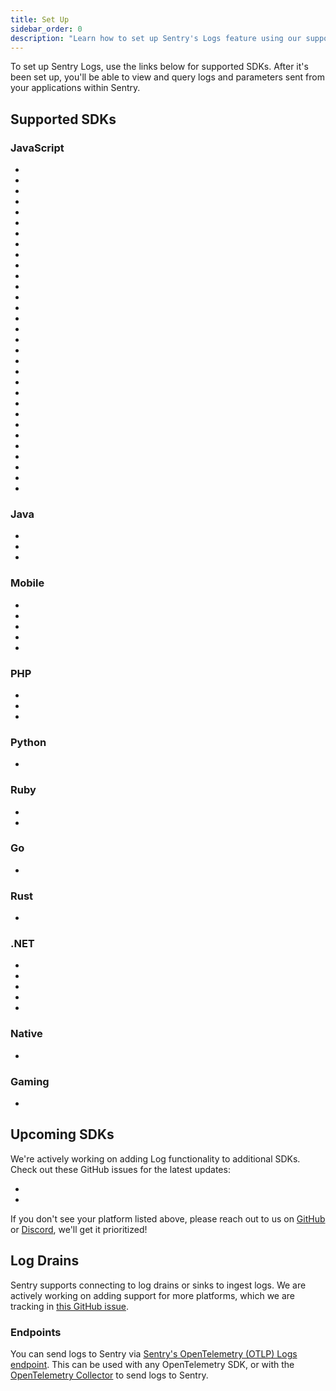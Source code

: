 ```yaml
---
title: Set Up
sidebar_order: 0
description: "Learn how to set up Sentry's Logs feature using our supported SDKs."
---
```


To set up Sentry Logs, use the links below for supported SDKs. After it's been set up, you'll be able to view and query logs and parameters sent from your applications within Sentry.

## Supported SDKs

### JavaScript

- <LinkWithPlatformIcon
    platform="javascript.browser"
    label="Browser JavaScript"
    url="/platforms/javascript/logs/"
  />
- <LinkWithPlatformIcon
    platform="javascript.angular"
    label="Angular"
    url="/platforms/javascript/guides/angular/logs/"
  />
- <LinkWithPlatformIcon
    platform="javascript.astro"
    label="Astro"
    url="/platforms/javascript/guides/astro/logs/"
  />
- <LinkWithPlatformIcon
    platform="javascript.aws-lambda"
    label="AWS Lambda"
    url="/platforms/javascript/guides/aws-lambda/logs/"
  />
- <LinkWithPlatformIcon
    platform="javascript.azure-functions"
    label="Azure Functions"
    url="/platforms/javascript/guides/azure-functions/logs/"
  />
- <LinkWithPlatformIcon
    platform="javascript.bun"
    label="Bun"
    url="/platforms/javascript/guides/bun/logs/"
  />
- <LinkWithPlatformIcon
    platform="javascript.cloudflare"
    label="Cloudflare"
    url="/platforms/javascript/guides/cloudflare/logs/"
  />
- <LinkWithPlatformIcon
    platform="javascript.connect"
    label="Connect"
    url="/platforms/javascript/guides/connect/logs/"
  />
- <LinkWithPlatformIcon
    platform="javascript.electron"
    label="Electron"
    url="/platforms/javascript/guides/electron/logs/"
  />
- <LinkWithPlatformIcon
    platform="javascript.ember"
    label="Ember"
    url="/platforms/javascript/guides/ember/logs/"
  />
- <LinkWithPlatformIcon
    platform="javascript.express"
    label="Express"
    url="/platforms/javascript/guides/express/logs/"
  />
- <LinkWithPlatformIcon
    platform="javascript.fastify"
    label="Fastify"
    url="/platforms/javascript/guides/fastify/logs/"
  />
- <LinkWithPlatformIcon
    platform="javascript.gatsby"
    label="Gatsby"
    url="/platforms/javascript/guides/gatsby/logs/"
  />
- <LinkWithPlatformIcon
    platform="javascript.gcp-functions"
    label="Google Cloud Functions"
    url="/platforms/javascript/guides/gcp-functions/logs/"
  />
- <LinkWithPlatformIcon
    platform="javascript.hapi"
    label="Hapi"
    url="/platforms/javascript/guides/hapi/logs/"
  />
- <LinkWithPlatformIcon
    platform="javascript.hono"
    label="Hono"
    url="/platforms/javascript/guides/hono/logs/"
  />
- <LinkWithPlatformIcon
    platform="javascript.koa"
    label="Koa"
    url="/platforms/javascript/guides/koa/logs/"
  />
- <LinkWithPlatformIcon
    platform="javascript.nestjs"
    label="Nest.js"
    url="/platforms/javascript/guides/nestjs/logs/"
  />
- <LinkWithPlatformIcon
    platform="javascript.node"
    label="Node.js"
    url="/platforms/javascript/guides/node/logs/"
  />
- <LinkWithPlatformIcon
    platform="javascript.nextjs"
    label="Next.js"
    url="/platforms/javascript/guides/nextjs/logs/"
  />
- <LinkWithPlatformIcon
    platform="javascript.nuxt"
    label="Nuxt"
    url="/platforms/javascript/guides/nuxt/logs/"
  />
- <LinkWithPlatformIcon
    platform="javascript.react"
    label="React"
    url="/platforms/javascript/guides/react/logs/"
  />
- <LinkWithPlatformIcon
    platform="javascript.react-router"
    label="React Router"
    url="/platforms/javascript/guides/react-router/logs/"
  />
- <LinkWithPlatformIcon
    platform="javascript.remix"
    label="Remix"
    url="/platforms/javascript/guides/remix/logs/"
  />
- <LinkWithPlatformIcon
    platform="javascript.solid"
    label="Solid"
    url="/platforms/javascript/guides/solid/logs/"
  />
- <LinkWithPlatformIcon
    platform="javascript.solidstart"
    label="SolidStart"
    url="/platforms/javascript/guides/solidstart/logs/"
  />
- <LinkWithPlatformIcon
    platform="javascript.svelte"
    label="Svelte"
    url="/platforms/javascript/guides/svelte/logs/"
  />
- <LinkWithPlatformIcon
    platform="javascript.sveltekit"
    label="SvelteKit"
    url="/platforms/javascript/guides/sveltekit/logs/"
  />
- <LinkWithPlatformIcon
    platform="javascript.tanstackstart-react"
    label="TanStack Start"
    url="/platforms/javascript/guides/tanstackstart-react/logs/"
  />
- <LinkWithPlatformIcon
    platform="javascript.vue"
    label="Vue"
    url="/platforms/javascript/guides/vue/logs/"
  />
- <LinkWithPlatformIcon
    platform="javascript.wasm"
    label="Wasm"
    url="/platforms/javascript/guides/wasm/logs/"
  />

### Java

- <LinkWithPlatformIcon
    platform="java"
    label="Java"
    url="/platforms/java/logs/"
  />
- <LinkWithPlatformIcon
    platform="java.spring"
    label="Spring"
    url="/platforms/java/guides/spring/logs/"
  />
- <LinkWithPlatformIcon
    platform="java.spring-boot"
    label="Spring Boot"
    url="/platforms/java/guides/spring-boot/logs/"
  />

### Mobile

- <LinkWithPlatformIcon
    platform="android"
    label="Android"
    url="/platforms/android/logs/"
  />
- <LinkWithPlatformIcon
    platform="apple"
    label="Apple"
    url="/platforms/apple/logs/"
  />
- <LinkWithPlatformIcon
    platform="capacitor"
    label="Capacitor"
    url="/platforms/javascript/guides/capacitor/logs/"
  />
- <LinkWithPlatformIcon
    platform="dart.flutter"
    label="Flutter"
    url="/platforms/dart/guides/flutter/logs/"
  />
- <LinkWithPlatformIcon
    platform="react-native"
    label="React Native"
    url="/platforms/react-native/logs/"
  />

### PHP

- <LinkWithPlatformIcon platform="php" label="PHP" url="/platforms/php/logs/" />
- <LinkWithPlatformIcon
    platform="php.symfony"
    label="Symfony"
    url="/platforms/php/guides/symfony/logs/"
  />
- <LinkWithPlatformIcon
    platform="php.laravel"
    label="Laravel"
    url="/platforms/php/guides/laravel/logs/"
  />

### Python

- <LinkWithPlatformIcon
    platform="python"
    label="Python"
    url="/platforms/python/logs/"
  />

### Ruby

- <LinkWithPlatformIcon
    platform="ruby"
    label="Ruby"
    url="/platforms/ruby/logs/"
  />
- <LinkWithPlatformIcon
    platform="ruby.rails"
    label="Rails"
    url="/platforms/ruby/guides/rails/logs/"
  />

### Go

- <LinkWithPlatformIcon platform="go" label="Go" url="/platforms/go/logs/" />

### Rust

- <LinkWithPlatformIcon
    platform="rust"
    label="Rust"
    url="/platforms/rust/logs/"
  />

### .NET

- <LinkWithPlatformIcon
    platform="dotnet"
    label=".NET"
    url="/platforms/dotnet/logs/"
  />
- <LinkWithPlatformIcon
    platform="dotnet.aspnetcore"
    label="ASP.NET Core"
    url="/platforms/dotnet/guides/aspnetcore/logs/"
  />
- <LinkWithPlatformIcon
    platform="dotnet.maui"
    label="MAUI"
    url="/platforms/dotnet/guides/maui/logs/"
  />
- <LinkWithPlatformIcon
    platform="dotnet.extensions-logging"
    label="Microsoft.Extensions.Logging"
    url="/platforms/dotnet/guides/extensions-logging/logs/"
  />
- <LinkWithPlatformIcon
    platform="dotnet.serilog"
    label="Serilog"
    url="/platforms/dotnet/guides/serilog/logs/"
  />

### Native

- <LinkWithPlatformIcon
    platform="native"
    label="Native"
    url="/platforms/native/logs"
  />

### Gaming

- <LinkWithPlatformIcon
    platform="unreal"
    label="Unreal Engine"
    url="/platforms/unreal/logs/"
  />

## Upcoming SDKs

We're actively working on adding Log functionality to additional SDKs. Check out these GitHub issues for the latest updates:

- <LinkWithPlatformIcon
    platform="elixir"
    label="Elixir"
    url="https://github.com/getsentry/sentry-elixir/issues/886"
  />
- <LinkWithPlatformIcon
    platform="unity"
    label="Unity"
    url="https://github.com/getsentry/sentry-unity/issues/2172"
  />

If you don't see your platform listed above, please reach out to us on [GitHub](https://github.com/getsentry/sentry/discussions/86804) or [Discord](https://discord.gg/sentry), we'll get it prioritized!

## Log Drains

Sentry supports connecting to log drains or sinks to ingest logs. We are actively working on adding support for more platforms, which we are tracking in [this GitHub issue](https://github.com/getsentry/sentry/issues/91726).

### Endpoints

You can send logs to Sentry via [Sentry's OpenTelemetry (OTLP) Logs endpoint](/concepts/otlp/#opentelemetry-logs). This can be used with any OpenTelemetry SDK, or with the [OpenTelemetry Collector](https://opentelemetry.io/docs/collector/) to send logs to Sentry.
